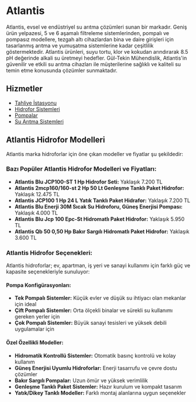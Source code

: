 # Atlantis

Atlantis, evsel ve endüstriyel su arıtma çözümleri sunan bir markadır. Geniş ürün yelpazesi, 5 ve 6 aşamalı filtreleme sistemlerinden, pompalı ve pompasız modellere, tezgah altı cihazlardan bina ve daire girişleri için tasarlanmış arıtma ve yumuşatma sistemlerine kadar çeşitlilik göstermektedir. Atlantis ürünleri, suyu tortu, klor ve kokudan arındırarak 8.5 pH değerinde alkali su üretmeyi hedefler. Gül-Tekin Mühendislik, Atlantis'in güvenilir ve etkili su arıtma cihazları ile müşterilerine sağlıklı ve kaliteli su temin etme konusunda çözümler sunmaktadır.

## Hizmetler

- [Tahliye İstasyonu](/hizmetlerimiz/tahliye-istasyonu)
- [Hidrofor Sistemleri](/hizmetlerimiz/hidrofor-sistemleri)
- [Pompalar](/hizmetlerimiz/pompalar)
- [Su Arıtma Sistemleri](/hizmetlerimiz/su-aritma-sistemleri)

## Atlantis Hidrofor Modelleri

Atlantis marka hidroforlar için öne çıkan modeller ve fiyatlar şu şekildedir:

### Bazı Popüler Atlantis Hidrofor Modelleri ve Fiyatları:

- **Atlantis Blu JCP100-ST 1 Hp Hidrofor Seti:** Yaklaşık 7.200 TL
- **Atlantis 2mcp160/160-st 2 Hp 50 Lt Genleşme Tanklı Paket Hidrofor:** Yaklaşık 12.475 TL
- **Atlantis JCP100 1 Hp 24 L Yatık Tanklı Paket Hidrafor:** Yaklaşık 7.200 TL
- **Atlantis Blu Enerji 30M Sıcak Su Hidroforu, Güneş Enerjisi Pompası:** Yaklaşık 4.000 TL
- **Atlantis Blu Jcp 100 Epc-St Hidromatlı Paket Hidrofor:** Yaklaşık 5.950 TL
- **Atlantis Qb 50 0,50 Hp Bakır Sargılı Hidromatlı Paket Hidrofor:** Yaklaşık 3.600 TL

### Atlantis Hidrofor Seçenekleri:

Atlantis hidroforlar; ev, apartman, iş yeri ve sanayi kullanımı için farklı güç ve kapasite seçenekleriyle sunuluyor:

#### Pompa Konfigürasyonları:
- **Tek Pompalı Sistemler:** Küçük evler ve düşük su ihtiyacı olan mekanlar için ideal
- **Çift Pompalı Sistemler:** Orta ölçekli binalar ve sürekli su kullanımı gereken yerler için
- **Çok Pompalı Sistemler:** Büyük sanayi tesisleri ve yüksek debili uygulamalar için

#### Özel Özellikli Modeller:
- **Hidromatik Kontrollü Sistemler:** Otomatik basınç kontrolü ve kolay kullanım
- **Güneş Enerjisi Uyumlu Hidroforlar:** Enerji tasarrufu ve çevre dostu çözümler
- **Bakır Sargılı Pompalar:** Uzun ömür ve yüksek verimlilik
- **Genleşme Tanklı Paket Sistemler:** Hazır kurulum ve kompakt tasarım
- **Yatık/Dikey Tanklı Modeller:** Farklı montaj alanlarına uygun seçenekler
